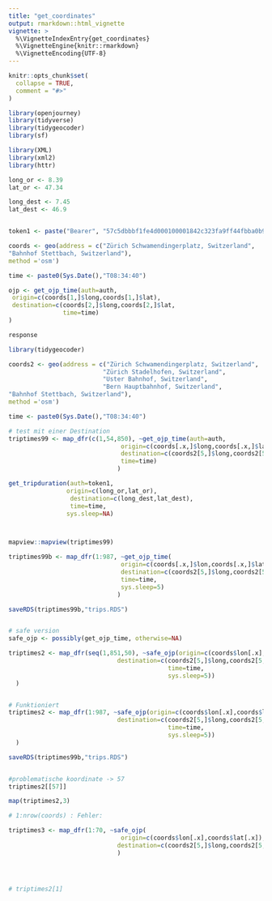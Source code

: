 ```yaml
---
title: "get_coordinates"
output: rmarkdown::html_vignette
vignette: >
  %\VignetteIndexEntry{get_coordinates}
  %\VignetteEngine{knitr::rmarkdown}
  %\VignetteEncoding{UTF-8}
---
```


```r
knitr::opts_chunk$set(
  collapse = TRUE,
  comment = "#>"
)
```

```r
library(openjourney)
library(tidyverse)
library(tidygeocoder)
library(sf)
```


```r

library(XML)
library(xml2)
library(httr)

long_or <- 8.39
lat_or <- 47.34

long_dest <- 7.45
lat_dest <- 46.9


token1 <- paste("Bearer", "57c5dbbbf1fe4d000100001842c323fa9ff44fbba0b9b925f0c052d1", sep = " ")

```

```r
coords <- geo(address = c("Zürich Schwamendingerplatz, Switzerland",
"Bahnhof Stettbach, Switzerland"),
method ='osm')

time <- paste0(Sys.Date(),"T08:34:40")

ojp <- get_ojp_time(auth=auth,
 origin=c(coords[1,]$long,coords[1,]$lat),
 destination=c(coords[2,]$long,coords[2,]$lat,
               time=time)
)

response
```

```r
library(tidygeocoder)

coords2 <- geo(address = c("Zürich Schwamendingerplatz, Switzerland",
                          "Zürich Stadelhofen, Switzerland",
                          "Uster Bahnhof, Switzerland",
                          "Bern Hauptbahnhof, Switzerland",
"Bahnhof Stettbach, Switzerland"),
method ='osm')

time <- paste0(Sys.Date(),"T08:34:40")

# test mit einer Destination
triptimes99 <- map_dfr(c(1,54,850), ~get_ojp_time(auth=auth,
                               origin=c(coords[.x,]$long,coords[.x,]$lat),
                               destination=c(coords2[5,]$long,coords2[5,]$lat),
                               time=time)
                              )

get_tripduration(auth=token1,
                origin=c(long_or,lat_or),
                 destination=c(long_dest,lat_dest),
                 time=time,
                sys.sleep=NA)



mapview::mapview(triptimes99)

triptimes99b <- map_dfr(1:987, ~get_ojp_time(
                               origin=c(coords[.x,]$lon,coords[.x,]$lat),
                               destination=c(coords2[5,]$long,coords2[5,]$lat),
                               time=time,
                               sys.sleep=5)
                              )

saveRDS(triptimes99b,"trips.RDS")


# safe version
safe_ojp <- possibly(get_ojp_time, otherwise=NA)

triptimes2 <- map_dfr(seq(1,851,50), ~safe_ojp(origin=c(coords$lon[.x],coords$lat[.x]),
                              destination=c(coords2[5,]$long,coords2[5,]$lat,
                                            time=time,
                                            sys.sleep=5))
  )


# Funktioniert
triptimes2 <- map_dfr(1:987, ~safe_ojp(origin=c(coords$lon[.x],coords$lat[.x]),
                              destination=c(coords2[5,]$long,coords2[5,]$lat,
                                            time=time,
                                            sys.sleep=5))
  )

saveRDS(triptimes99b,"trips.RDS")


#problematische koordinate -> 57
triptimes2[[57]]

map(triptimes2,3)

# 1:nrow(coords) : Fehler:

triptimes3 <- map_dfr(1:70, ~safe_ojp(
                               origin=c(coords$lon[.x],coords$lat[.x]),
                              destination=c(coords2[5,]$long,coords2[5,]$lat))
                              )




# triptimes2[1]

```

